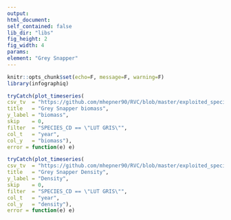 ```yaml
---
output:
html_document:
self_contained: false
lib_dir: "libs"
fig_height: 2
fig_width: 4
params:
element: "Grey Snapper"
---
```


```r
knitr::opts_chunk$set(echo=F, message=F, warning=F)
library(infographiq)
```

```r
tryCatch(plot_timeseries(
csv_tv  = "https://github.com/mhepner90/RVC/blob/master/exploited_species/exploited_fk_bio.csv",
title   = "Grey Snapper biomass",
y_label = "biomass",
skip    = 0,
filter  = "SPECIES_CD == \"LUT GRIS\"",
col_t   = "year",
col_y   = "biomass"),
error = function(e) e)
```

```r
tryCatch(plot_timeseries(
csv_tv  = "https://github.com/mhepner90/RVC/blob/master/exploited_species/exploited_fk_den.csv",
title   = "Grey Snapper Density",
y_label = "Density",
skip    = 0,
filter  = "SPECIES_CD == \"LUT GRIS\"",
col_t   = "year",
col_y   = "density"),
error = function(e) e)
```
